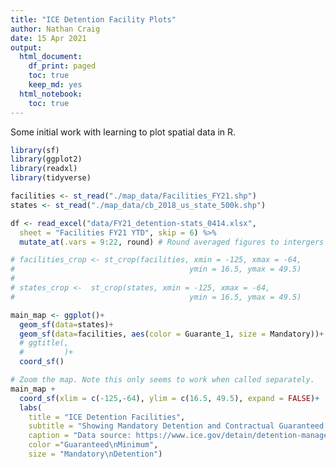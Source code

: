 ```yaml
---
title: "ICE Detention Facility Plots"
author: Nathan Craig
date: 15 Apr 2021
output:
  html_document:
    df_print: paged
    toc: true
    keep_md: yes
  html_notebook:
    toc: true
---
```


Some initial work with learning to plot spatial data in R.

```r
library(sf)
library(ggplot2)
library(readxl)
library(tidyverse)
```
```r
facilities <- st_read("./map_data/Facilities_FY21.shp")
states <- st_read("./map_data/cb_2018_us_state_500k.shp")
```

```r
df <- read_excel("data/FY21_detention-stats_0414.xlsx", 
  sheet = "Facilities FY21 YTD", skip = 6) %>% 
  mutate_at(.vars = 9:22, round) # Round averaged figures to intergers
```



```r
# facilities_crop <- st_crop(facilities, xmin = -125, xmax = -64,
#                                       ymin = 16.5, ymax = 49.5)
# 
# states_crop <-  st_crop(states, xmin = -125, xmax = -64,
#                                       ymin = 16.5, ymax = 49.5)
```


```r
main_map <- ggplot()+
  geom_sf(data=states)+
  geom_sf(data=facilities, aes(color = Guarante_1, size = Mandatory))+
  # ggtitle(,
  #         )+
  coord_sf()

# Zoom the map. Note this only seems to work when called separately.
main_map +
  coord_sf(xlim = c(-125,-64), ylim = c(16.5, 49.5), expand = FALSE)+
  labs(
    title = "ICE Detention Facilities",
    subtitle = "Showing Mandatory Detention and Contractual Guaranteed Minimums",
    caption = "Data source: https://www.ice.gov/detain/detention-management",
    color ="Guaranteed\nMinimum",
    size = "Mandatory\nDetention")
```

```r

```


